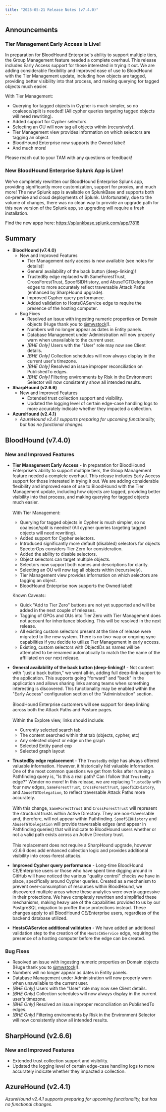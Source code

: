 ```yaml
---
title: "2025-05-21 Release Notes (v7.4.0)"
---
```


## Announcements

### Tier Management Early Access is Live\!
In preparation for BloodHound Enterprise's ability to support multiple tiers, the Group Management feature needed a complete overhaul. This release includes Early Access support for those interested in trying it out. We are adding considerable flexibility and improved ease of use to BloodHound with the Tier Management update, including how objects are tagged, providing better visibility into that process, and making querying for tagged objects much easier.

With Tier Management:
  - Querying for tagged objects in Cypher is much simpler, so no coalesce/split is needed! (All cypher queries targeting tagged objects will need rewriting).
  - Added support for Cypher selectors.
  - Selecting an OU will now tag all objects within (recursively).
  - Tier Management view provides information on which selectors are tagging an object.
  - BloodHound Enterprise now supports the Owned label!
  - And much more!

Please reach out to your TAM with any questions or feedback!

### New BloodHound Enterprise Splunk App is Live!

We've completely rewritten our BloodHound Enterprise Splunk app, providing significantly more customization, support for proxies, and much more! The new Splunk app is available on SplunkBase and supports both on-premise and cloud deployments of Splunk. Unfortunately, due to the volume of changes, there was no clean way to provide an upgrade path for this new version of the Splunk app, so upgrading will require a fresh installation.

Find the new appp here: https://splunkbase.splunk.com/app/7818

## Summary

- **BloodHound (v7.4.0)**
  - New and Improved Features
    - Tier Management early access is now available (see notes for details)!
    - General availability of the back button (deep-linking)\!
    - TrustedBy edge replaced with SameForestTrust, CrossForestTrust, SpoofSIDHistory, and AbuseTGTDelegation edges to more accurately reflect traversable Attack Paths (enhanced by SharpHound upgrade).
    - Improved Cypher query performance.
    - Added validation to HostsCAService edge to require the presence of the hosting computer.
  - Bug Fixes
    - Resolved an issue with ingesting numeric properties on Domain objects (Huge thank you to [@mwstock](https://github.com/mwstock)!).
    - Numbers will no longer appear as dates in Entity panels.
    - Database Management under Administration will now properly warn when unavailable to the current user.
    - _[BHE Only]_ Users with the "User" role may now see Client details.
    - _[BHE Only]_ Collection schedules will now always display in the current user's timezone.
    - _[BHE Only]_ Resolved an issue improper reconciliation on PublishedTo edges.
    - _[BHE Only]_ Filtering environments by Risk in the Environment Selector will now consistently show all intended results.
- **SharpHound (v2.6.6)**
  - New and Improved Features
    - Extended trust collection support and visibility.
    - Updated the logging level of certain edge-case handling logs to more accurately indicate whether they impacted a collection.
- **AzureHound (v2.4.1)**
  - _AzureHound v2.4.1 supports preparing for upcoming functionality, but has no functional changes._

## BloodHound (v7.4.0)

### New and Improved Features

- **Tier Management Early Access** - In preparation for BloodHound Enterprise's ability to support multiple tiers, the Group Management feature needed a complete overhaul. This release includes Early Access support for those interested in trying it out. We are adding considerable flexibility and improved ease of use to BloodHound with the Tier Management update, including how objects are tagged, providing better visibility into that process, and making querying for tagged objects much easier.\
  \
  With Tier Management:
    - Querying for tagged objects in Cypher is much simpler, so no coalesce/split is needed! (All cypher queries targeting tagged objects will need rewriting).
    - Added support for Cypher selectors.
    - Introduced significantly more default (disabled) selectors for objects SpecterOps considers Tier Zero for consideration.
    - Added the ability to disable selectors.
    - Object selectors can target multiple objects.
    - Selectors now support both names and descriptions for clarity.
    - Selecting an OU will now tag all objects within (recursively).
    - Tier Management view provides information on which selectors are tagging an object.
    - BloodHound Enterprise now supports the Owned label!

  Known Caveats:
    - Quick "Add to Tier Zero" buttons are not yet supported and will be added in the next couple of releases.
    - Tagging of GPOs and OUs into Tier Zero with Tier Management does not account for inheritance blocking. This will be resolved in the next release.
    - All existing custom selectors present at the time of release were migrated to the new system. There is no two-way or ongoing sync capabilities if you decide to utilize Tier Management in early access.
    - Existing, custom selectors with ObjectIDs as names will be attempted to be renamed automatically to match the the name of the affiliated on our next release.
- **General availability of the back button (deep-linking)\!** - Not content with "just a back button," we went all-in, adding full deep-link support to the application. This supports going "forward" and "back" in the application and allows sharing links among teams when something interesting is discovered. This functionality may be enabled within the "Early Access" configuration section of the "Administration" section.\
  \
  BloodHound Enterprise customers will see support for deep linking across both the Attack Paths and Posture pages.\
  \
  Within the Explore view, links should include:
  - Currently selected search tab
  - The content searched within that tab (objects, cypher, etc)
  - Any selected object or edge on the graph
  - Selected Entity panel exp
  - Selected graph layout
- **TrustedBy edge replacement** - The `TrustedBy` edge has always offered valuable information. However, it historically hid valuable information. One of the most common questions we get from folks after running a Pathfinding query is, "Is this a real path? Can I follow that `TrustedBy` edge?" Wonder no more! In this release, we are replacing `TrustedBy` with four new edges, `SameForestTrust`, `CrossForestTrust`, `SpoofSIDHistory`, and `AbuseTGTDelegation`, to reflect traversable Attack Paths more accurately.\
\
With this change, `SameForestTrust` and `CrossForestTrust` will represent the structural trusts within Active Directory. They are non-traversable and, therefore, will not appear within Pathfinding. `SpoofSIDHistory` and `AbuseTGTDelegation` will provide traversable edges (and appear in Pathfinding queries) that will indicate to BloodHound users whether or not a valid path exists across an Active Directory trust.\
\
This replacement does not require a SharpHound upgrade, however v2.6.6 does add enhanced collection logic and provides additional visibility into cross-forest attacks.
- **Improved Cypher query performance** - Long-time BloodHound CE/Enterprise users or those who have spent time digging around in GitHub will have noticed the various "quality control" checks we have in place, specifically around Cypher queries. Created as a mechanism to prevent over-consumption of resources within BloodHound, we discovered multiple areas where these analytics were overly aggressive in their protections. We have completely rewritten and simplified these mechanisms, making heavy use of the capabilities provided to us by our PostgreSQL migration to proffer those protections instead. These changes apply to all BloodHound CE/Enterprise users, regardless of the backend database utilized.
- **HostsCAService additional validation** - We have added an additional validation step to the creation of the `HostsCAService` edge, requiring the presence of a hosting computer before the edge can be created.

### Bug Fixes

- Resolved an issue with ingesting numeric properties on Domain objects (Huge thank you to [@mwstock](https://github.com/mwstock)!).
- Numbers will no longer appear as dates in Entity panels.
- Database Management under Administration will now properly warn when unavailable to the current user.
- _[BHE Only]_ Users with the "User" role may now see Client details.
- _[BHE Only]_ Collection schedules will now always display in the current user's timezone.
- _[BHE Only]_ Resolved an issue improper reconciliation on PublishedTo edges.
- _[BHE Only]_ Filtering environments by Risk in the Environment Selector will now consistently show all intended results.

## SharpHound (v2.6.6)

### New and Improved Features

- Extended trust collection support and visibility.
- Updated the logging level of certain edge-case handling logs to more accurately indicate whether they impacted a collection.

## AzureHound (v2.4.1)

_AzureHound v2.4.1 supports preparing for upcoming functionality, but has no functional changes._
